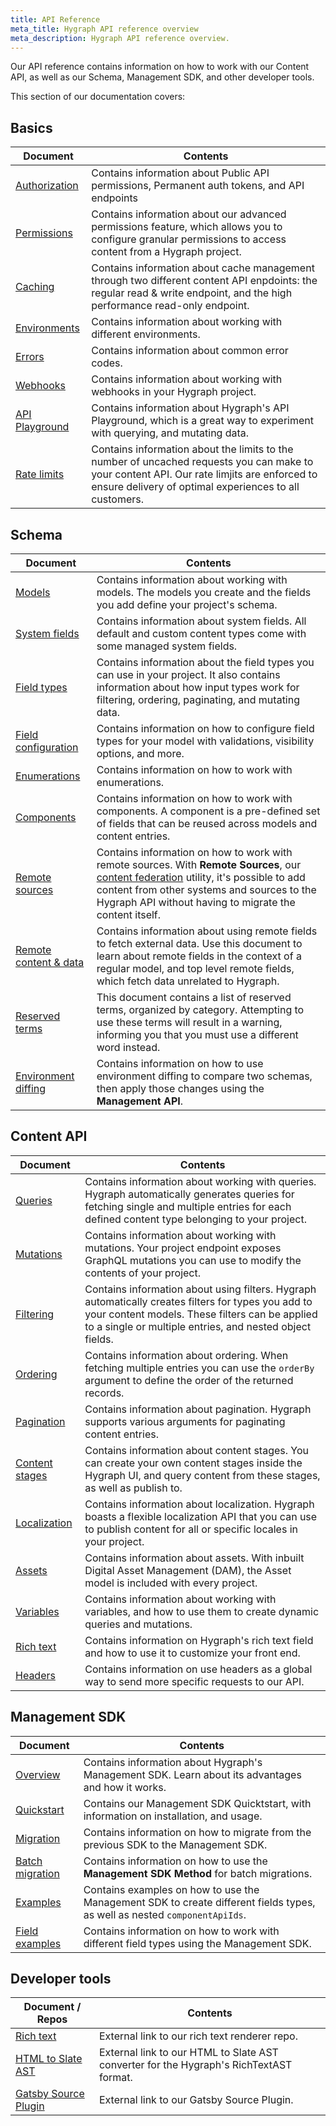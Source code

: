 ```yaml
---
title: API Reference
meta_title: Hygraph API reference overview
meta_description: Hygraph API reference overview.
---
```


Our API reference contains information on how to work with our Content API, as well as our Schema, Management SDK, and other developer tools.

This section of our documentation covers:

## Basics

| Document                                                    | Contents                                                                                                                                                                                             |
| ----------------------------------------------------------- | ---------------------------------------------------------------------------------------------------------------------------------------------------------------------------------------------------- |
| [Authorization](/docs/api-reference/basics/authorization)   | Contains information about Public API permissions, Permanent auth tokens, and API endpoints                                                                                                          |
| [Permissions](/docs/api-reference/basics/permissions)       | Contains information about our advanced permissions feature, which allows you to configure granular permissions to access content from a Hygraph project.                                            |
| [Caching](/docs/api-reference/basics/caching)               | Contains information about cache management through two different content API enpdoints: the regular read & write endpoint, and the high performance read-only endpoint.                             |
| [Environments](/docs/api-reference/basics/environments)     | Contains information about working with different environments.                                                                                                                                      |
| [Errors](/docs/api-reference/basics/errors)                 | Contains information about common error codes.                                                                                                                                                       |
| [Webhooks](/docs/api-reference/basics/webhooks)             | Contains information about working with webhooks in your Hygraph project.                                                                                                                            |
| [API Playground](/docs/api-reference/basics/api-playground) | Contains information about Hygraph's API Playground, which is a great way to experiment with querying, and mutating data.                                                                            |
| [Rate limits](/docs/api-reference/basics/rate-limits)       | Contains information about the limits to the number of uncached requests you can make to your content API. Our rate limjits are enforced to ensure delivery of optimal experiences to all customers. |

## Schema

| Document                                                              | Contents                                                                                                                                                                                                                                                                               |
| --------------------------------------------------------------------- | -------------------------------------------------------------------------------------------------------------------------------------------------------------------------------------------------------------------------------------------------------------------------------------- |
| [Models](/docs/api-reference/schema/models)                           | Contains information about working with models. The models you create and the fields you add define your project's schema.                                                                                                                                                             |
| [System fields](/docs/api-reference/schema/system-fields)             | Contains information about system fields. All default and custom content types come with some managed system fields.                                                                                                                                                                   |
| [Field types](/docs/api-reference/schema/field-types)                 | Contains information about the field types you can use in your project. It also contains information about how input types work for filtering, ordering, paginating, and mutating data.                                                                                                |
| [Field configuration](/docs/api-reference/schema/field-configuration) | Contains information on how to configure field types for your model with validations, visibility options, and more.                                                                                                                                                                    |
| [Enumerations](/docs/api-reference/schema/enumerations)               | Contains information on how to work with enumerations.                                                                                                                                                                                                                                 |
| [Components](/docs/guides/schema/components)                          | Contains information on how to work with components. A component is a pre-defined set of fields that can be reused across models and content entries.                                                                                                                                  |
| [Remote sources](/docs/guides/schema/remote-sources)                  | Contains information on how to work with remote sources. With **Remote Sources**, our [content federation](/blog/introducing-content-federation) utility, it's possible to add content from other systems and sources to the Hygraph API without having to migrate the content itself. |
| [Remote content & data](/docs/guides/schema/remote-content)           | Contains information about using remote fields to fetch external data. Use this document to learn about remote fields in the context of a regular model, and top level remote fields, which fetch data unrelated to Hygraph.                                                           |
| [Reserved terms](/docs/guides/schema/reserved-terms)                  | This document contains a list of reserved terms, organized by category. Attempting to use these terms will result in a warning, informing you that you must use a different word instead.                                                                                              |
| [Environment diffing](/docs/api-reference/schema/environment-diffing) | Contains information on how to use environment diffing to compare two schemas, then apply those changes using the **Management API**.                                                                                                                                                  |

## Content API

| Document                                                         | Contents                                                                                                                                                                                                          |
| ---------------------------------------------------------------- | ----------------------------------------------------------------------------------------------------------------------------------------------------------------------------------------------------------------- |
| [Queries](/docs/api-reference/content-api/queries)               | Contains information about working with queries. Hygraph automatically generates queries for fetching single and multiple entries for each defined content type belonging to your project.                        |
| [Mutations](/docs/api-reference/content-api/mutations)           | Contains information about working with mutations. Your project endpoint exposes GraphQL mutations you can use to modify the contents of your project.                                                            |
| [Filtering](/docs/api-reference/content-api/filtering)           | Contains information about using filters. Hygraph automatically creates filters for types you add to your content models. These filters can be applied to a single or multiple entries, and nested object fields. |
| [Ordering](/docs/api-reference/content-api/ordering)             | Contains information about ordering. When fetching multiple entries you can use the `orderBy` argument to define the order of the returned records.                                                               |
| [Pagination](/docs/api-reference/content-api/pagination)         | Contains information about pagination. Hygraph supports various arguments for paginating content entries.                                                                                                         |
| [Content stages](/docs/api-reference/content-api/content-stages) | Contains information about content stages. You can create your own content stages inside the Hygraph UI, and query content from these stages, as well as publish to.                                              |
| [Localization](/docs/api-reference/content-api/localization)     | Contains information about localization. Hygraph boasts a flexible localization API that you can use to publish content for all or specific locales in your project.                                              |
| [Assets](/docs/api-reference/content-api/assets)                 | Contains information about assets. With inbuilt Digital Asset Management (DAM), the Asset model is included with every project.                                                                                   |
| [Variables](/docs/api-reference/content-api/variables)           | Contains information about working with variables, and how to use them to create dynamic queries and mutations.                                                                                                   |
| [Rich text](/docs/api-reference/content-api/rich-text-field)     | Contains information on Hygraph's rich text field and how to use it to customize your front end.                                                                                                                  |
| [Headers](/docs/api-reference/content-api/headers)               | Contains information on use headers as a global way to send more specific requests to our API.                                                                                                                    |

## Management SDK

| Document                                                                            | Contents                                                                                                                  |
| ----------------------------------------------------------------------------------- | ------------------------------------------------------------------------------------------------------------------------- |
| [Overview](/docs/api-reference/management-sdk/management-sdk)                       | Contains information about Hygraph's Management SDK. Learn about its advantages and how it works.                         |
| [Quickstart](/docs/api-reference/management-sdk/management-sdk-quickstart)          | Contains our Management SDK Quicktstart, with information on installation, and usage.                                     |
| [Migration](/docs/api-reference/management-sdk/management-sdk-migration)            | Contains information on how to migrate from the previous SDK to the Management SDK.                                       |
| [Batch migration](/docs/api-reference/management-sdk/management-sdk-batchmigration) | Contains information on how to use the **Management SDK Method** for batch migrations.                                    |
| [Examples](/docs/api-reference/management-sdk/management-sdk-examples)              | Contains examples on how to use the Management SDK to create different fields types, as well as nested `componentApiIds`. |
| [Field examples](/docs/api-reference/management-sdk/management-sdk-field-examples)  | Contains information on how to work with different field types using the Management SDK.                                  |

## Developer tools

| Document / Repos                                                                               | Contents                                                                               |
| ---------------------------------------------------------------------------------------------- | -------------------------------------------------------------------------------------- |
| [Rich text](https://github.com/hygraph/rich-text)                                              | External link to our rich text renderer repo.                                          |
| [HTML to Slate AST](https://github.com/hygraph/rich-text/tree/main/packages/html-to-slate-ast) | External link to our HTML to Slate AST converter for the Hygraph's RichTextAST format. |
| [Gatsby Source Plugin](https://github.com/hygraph/gatsby-source-graphcms)                      | External link to our Gatsby Source Plugin.                                             |

&nbsp;

&nbsp;
